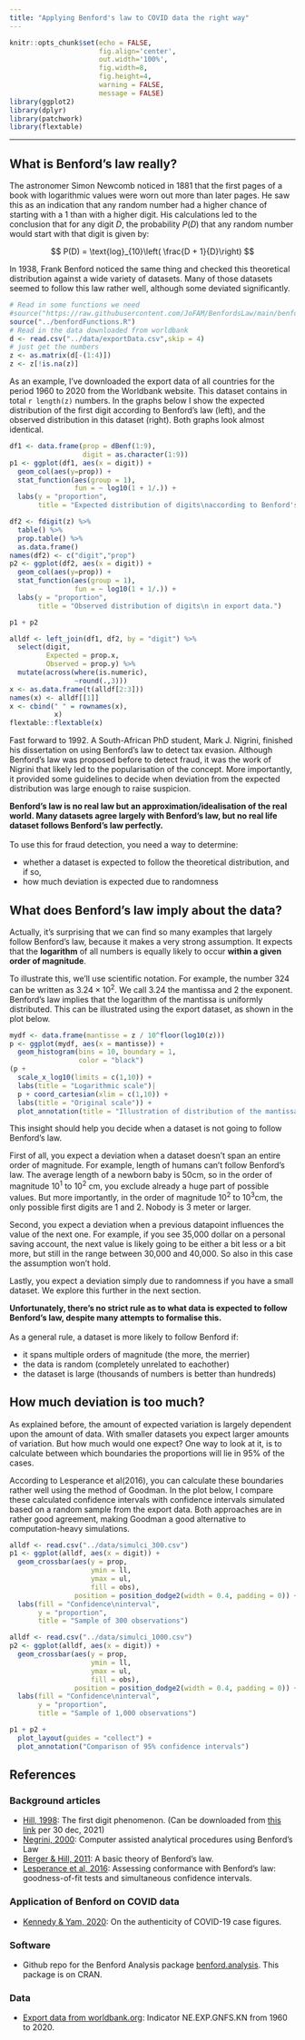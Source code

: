 ```yaml
---
title: "Applying Benford's law to COVID data the right way"
---
```


```r
knitr::opts_chunk$set(echo = FALSE,
                      fig.align='center',
                      out.width='100%',
                      fig.width=8,
                      fig.height=4,
                      warning = FALSE,
                      message = FALSE)
library(ggplot2)
library(dplyr)
library(patchwork)
library(flextable)
```

--------------------

## What is Benford's law really?

The astronomer Simon Newcomb noticed in 1881 that the first pages of a book with logarithmic values were worn out more than later pages. He saw this as an indication that any random number had a higher chance of starting with a 1 than with a higher digit. His calculations led to the conclusion that for any digit $D$, the probability $P(D)$ that any random number would start with that digit is given by:

$$
P(D) = \text{log}_{10}\left( \frac{D + 1}{D}\right)
$$

In 1938, Frank Benford noticed the same thing and checked this theoretical distribution against a wide variety of datasets. Many of those datasets seemed to follow this law rather well, although some deviated significantly. 

```r
# Read in some functions we need
#source("https://raw.githubusercontent.com/JoFAM/BenfordsLaw/main/benfordFunctions.R")
source("../benfordFunctions.R")
# Read in the data downloaded from worldbank
d <- read.csv("../data/exportData.csv",skip = 4)
# just get the numbers
z <- as.matrix(d[-(1:4)])
z <- z[!is.na(z)]
```

As an example, I've downloaded the export data of all countries for the period 1960 to 2020 from the Worldbank website. This dataset contains in total `r length(z)` numbers. In the graphs below I show the expected distribution of the first digit according to Benford's law (left), and the observed distribution in this dataset (right). Both graphs look almost identical.

```r
df1 <- data.frame(prop = dBenf(1:9),
                  digit = as.character(1:9))
p1 <- ggplot(df1, aes(x = digit)) +
  geom_col(aes(y=prop)) +
  stat_function(aes(group = 1),
                fun = ~ log10(1 + 1/.)) +
  labs(y = "proportion",
       title = "Expected distribution of digits\naccording to Benford's law")

df2 <- fdigit(z) %>%
  table() %>%
  prop.table() %>%
  as.data.frame()
names(df2) <- c("digit","prop")
p2 <- ggplot(df2, aes(x = digit)) +
  geom_col(aes(y=prop)) +
  stat_function(aes(group = 1),
                fun = ~ log10(1 + 1/.)) +
  labs(y = "proportion",
       title = "Observed distribution of digits\n in export data.")

p1 + p2
```

```r
alldf <- left_join(df1, df2, by = "digit") %>%
  select(digit, 
         Expected = prop.x, 
         Observed = prop.y) %>%
  mutate(across(where(is.numeric),
                ~round(.,3)))
x <- as.data.frame(t(alldf[2:3]))
names(x) <- alldf[[1]]
x <- cbind(" " = rownames(x),
           x)
flextable::flextable(x)

```

Fast forward to 1992. A South-African PhD student, Mark J. Nigrini, finished his dissertation on using Benford's law to detect tax evasion. Although Benford's law was proposed before to detect fraud, it was the work of Nigrini that likely led to the popularisation of the concept. More importantly, it provided some guidelines to decide when deviation from the expected distribution was large enough to raise suspicion.

<div class="jumbotron">
  <b>Benford's law is no real law but an approximation/idealisation of the real world. Many datasets agree largely with Benford's law, but no real life dataset follows Benford's law perfectly.</b> </br></br>
  To use this for fraud detection, you need a way to determine:
  <ul>
  <li>whether a dataset is expected to follow the theoretical distribution, and if so,</li>
  <li>how much deviation is expected due to randomness</li>
  </ul>
</div>

## What does Benford's law imply about the data?

Actually, it's surprising that we can find so many examples that largely follow Benford's law, because it makes a very strong assumption. It expects that the **logarithm** of all numbers is equally likely to occur **within a given order of magnitude**. 

To illustrate this, we'll use scientific notation. For example, the number $324$ can be written as $3.24 \times 10^2$. We call $3.24$ the mantissa and $2$ the exponent. Benford's law implies that the logarithm of the mantissa is uniformly distributed. This can be illustrated using the export dataset, as shown in the plot below.

```r
mydf <- data.frame(mantisse = z / 10^floor(log10(z)))
p <- ggplot(mydf, aes(x = mantisse)) +
  geom_histogram(bins = 10, boundary = 1,
                 color = "black") 
(p +
  scale_x_log10(limits = c(1,10)) +
  labs(title = "Logarithmic scale")|
  p + coord_cartesian(xlim = c(1,10)) +
  labs(title = "Original scale")) +
  plot_annotation(title = "Illustration of distribution of the mantissa using export data")
```

This insight should help you decide when a dataset is not going to follow Benford's law. 

First of all, you expect a deviation when a dataset doesn't span an entire order of magnitude. For example, length of humans can't follow Benford's law. The average length of a newborn baby is 50cm, so in the order of magnitude $10^1$ to $10^2$ cm, you exclude already a huge part of possible values. But more importantly, in the order of magnitude $10^2$ to $10^3$cm, the only possible first digits are 1 and 2. Nobody is 3 meter or larger.

Second, you expect a deviation when a previous datapoint influences the value of the next one. For example, if you see 35,000 dollar on a personal saving account, the next value is likely going to be either a bit less or a bit more, but still in the range between 30,000 and 40,000. So also in this case the assumption won't hold.

Lastly, you expect a deviation simply due to randomness if you have a small dataset. We explore this further in the next section.

<div class="jumbotron">
<b>Unfortunately, there's no strict rule as to what data is expected to follow Benford's law, despite many attempts to formalise this.</b></br></br> 
As a general rule, a dataset is more likely to follow Benford if:
<ul>
 <li>it spans multiple orders of magnitude (the more, the merrier)</li>
 <li>the data is random (completely unrelated to eachother)</li>
 <li>the dataset is large (thousands of numbers is better than hundreds)</li>
</ul>
</div>

## How much deviation is too much?

As explained before, the amount of expected variation is largely dependent upon the amount of data. With smaller datasets you expect larger amounts of variation. But how much would one expect? One way to look at it, is to calculate between which boundaries the proportions will lie in 95% of the cases. 

According to Lesperance et al(2016), you can calculate these boundaries rather well using the method of Goodman. In the plot below, I compare these calculated confidence intervals with confidence intervals simulated based on a random sample from the export data. Both approaches are in rather good agreement, making Goodman a good alternative to computation-heavy simulations.

```r
alldf <- read.csv("../data/simulci_300.csv")
p1 <- ggplot(alldf, aes(x = digit)) +
  geom_crossbar(aes(y = prop,
                    ymin = ll,
                    ymax = ul,
                    fill = obs),
                position = position_dodge2(width = 0.4, padding = 0)) +
  labs(fill = "Confidence\ninterval",
       y = "proportion",
       title = "Sample of 300 observations")

alldf <- read.csv("../data/simulci_1000.csv")
p2 <- ggplot(alldf, aes(x = digit)) +
  geom_crossbar(aes(y = prop,
                    ymin = ll,
                    ymax = ul,
                    fill = obs),
                position = position_dodge2(width = 0.4, padding = 0)) +
  labs(fill = "Confidence\ninterval",
       y = "proportion",
       title = "Sample of 1,000 observations")

p1 + p2 +
  plot_layout(guides = "collect") +
  plot_annotation("Comparison of 95% confidence intervals")
```

## References

### Background articles

 - [Hill, 1998](https://www.jstor.org/stable/27857060): The first digit phenomenon. (Can be downloaded from [this link](https://hill.math.gatech.edu/publications/PAPER%20PDFS/TheFirstDigitPhenomenonAmericanScientist1996.pdf) per 30 dec, 2021)
 - [Negrini, 2000](https://www.sciencedirect.com/science/article/pii/S0748575100000087): Computer assisted analytical procedures using Benford's Law
 - [Berger & Hill, 2011](https://projecteuclid.org/journals/probability-surveys/volume-8/issue-none/A-basic-theory-of-Benfords-Law/10.1214/11-PS175.full): A basic theory of Benford's law.
 - [Lesperance et al, 2016](https://journals.plos.org/plosone/article?id=10.1371/journal.pone.0151235#pone.0151235.ref021): Assessing conformance with Benford's law: goodness-of-fit tests and simultaneous confidence intervals.
 
### Application of Benford on COVID data

 - [Kennedy & Yam, 2020](https://journals.plos.org/plosone/article?id=10.1371/journal.pone.0243123): On the authenticity of COVID-19 case figures.
 
 
 
### Software 

 - Github repo for the Benford Analysis package [benford.analysis](https://github.com/carloscinelli/benford.analysis). This package is on CRAN.
 
### Data

 - [Export data from worldbank.org](https://data.worldbank.org/indicator/NE.EXP.GNFS.KN?end=2020&start=1960): Indicator NE.EXP.GNFS.KN from 1960 to 2020. 